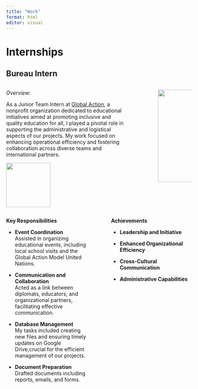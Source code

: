 ```yaml
---
title: "Work"
format: html
editor: visual
---
```


# Internships
## **Bureau Intern**
:::: {.columns}

::: {.column width="70%"}

*Overview*:

As a Junior Team Intern at [Global Action](https://diplomacyeducation.org), a nonprofit organization dedicated to educational initiatives aimed at promoting inclusive and quality education for all, I played a pivotal role in supporting the administrative and logistical aspects of our projects. My work focused on enhancing operational efficiency and fostering collaboration across diverse teams and international partners.<br>

::: {style="text-align: left"}
![](images/global-action.png){width="120" height="auto"}  
:::


:::

::: {.column width="10%"}
<!-- empty column to create gap -->
:::

::: {.column width="20%"}

![](images/E-Inverted-Icons_WEB-04.png){width="250" height="auto"}  


:::

::::




:::: {.columns}

::: {.column width="47%"}

**Key Responsibilities**

- **Event Coordination** <br>
Assisted in organizing educational events, including local school visits and the Global Action Model United Nations. 
- **Communication and Collaboration**<br>
Acted as a link between diplomats, educators, and organizational partners, facilitating effective communication.

- **Database Management** <br>
My tasks included creating new files and ensuring timely updates on Google Drive,crucial for the efficient management of our projects.

- **Document Preparation**<br>
Drafted documents including reports, emails, and forms.
:::
::: {.column width="5%"}

::: 
::: {.column width="47%"}
**Achievements**

- **Leadership and Initiative** <br>

- **Enhanced Organizational Efficiency** <br>

- **Cross-Cultural Communication** <br>

- **Administrative Capabilities**<br>

::: 
::::






